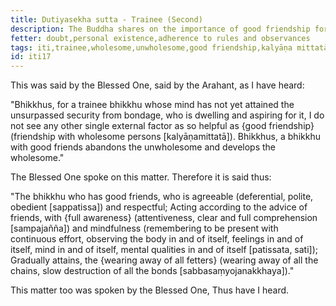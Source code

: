 ```yaml
---
title: Dutiyasekha sutta - Trainee (Second)
description: The Buddha shares on the importance of good friendship for a trainee bhikkhu.
fetter: doubt,personal existence,adherence to rules and observances
tags: iti,trainee,wholesome,unwholesome,good friendship,kalyāṇa mittatā
id: iti17
---
```


This was said by the Blessed One, said by the Arahant, as I have heard:

"Bhikkhus, for a trainee bhikkhu whose mind has not yet attained the unsurpassed security from bondage, who is dwelling and aspiring for it, I do not see any other single external factor as so helpful as \{good friendship} (friendship with wholesome persons [kalyāṇamittatā]). Bhikkhus, a bhikkhu with good friends abandons the unwholesome and develops the wholesome."

The Blessed One spoke on this matter. Therefore it is said thus:

"The bhikkhu who has good friends,
who is agreeable (deferential, polite, obedient [sappatissa]) and respectful;
Acting according to the advice of friends,
with \{full awareness} (attentiveness, clear and full comprehension [sampajañña]) and mindfulness (remembering to be present with continuous effort, observing the body in and of itself, feelings in and of itself, mind in and of itself, mental qualities in and of itself [patissata, sati]);
Gradually attains,
the \{wearing away of all fetters} (wearing away of all the chains, slow destruction of all the bonds [sabbasaṃyojanakkhaya])."

This matter too was spoken by the Blessed One, Thus have I heard.